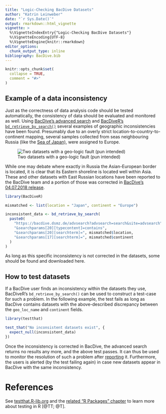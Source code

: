 ```yaml
---
title: "Logic-Checking BacDive Datasets"
author: "Katrin Leinweber"
date: "`r Sys.Date()`"
output: rmarkdown::html_vignette
vignette: >
  %\VignetteIndexEntry{"Logic-Checking BacDive Datasets"}
  %\VignetteEncoding{UTF-8}
  %\VignetteEngine{knitr::rmarkdown}
editor_options: 
  chunk_output_type: inline
bibliography: BacDive.bib
---
```


```r
knitr::opts_chunk$set(
  collapse = TRUE,
  comment = "#>"
)
```

## Example of a data inconsistency

Just as the correctness of data analysis code should be tested automatically, the
consistency of data should be evaluated and monitored as well. Using [BacDive's advanced search](https://bacdive.dsmz.de/AdvSearch)
and [BacDiveR's `bd_retrieve_by_search()`](https://tibhannover.github.io/BacDiveR/reference/bd_retrieve_by_search.html)
several examples of geographic inconsistencies have been found. Presumably due to
an overly strict location-to-country-to-continent mapping, several samples collected
from seas neighbouring Russia (like the [Sea of Japan)](https://bacdive.dsmz.de/advsearch?site=advsearch&searchparams[20][typecontent]=contains&searchparams[20][searchterm]=Sea+of+Japan&searchparams[17][searchterm]=Europe&advsearch=search),
were assigned to Europe.

![Two datasets with a geo-logic fault (pun intended)](BacDive-geo-logic-fault.png)

While one may debate where exactly in Russia the Asian-European border is located,
it is clear that its Eastern shoreline is located well within Asia. These and
other datasets with East Russian locations have been reported to the BacDive team
and a portion of those was corrected in [BacDive's 04.07.2018 release](https://bacdive.dsmz.de/news).

```r
library(BacDiveR)

mismatched <- list(location = "Japan", continent = "Europe")

inconsistent_data <- bd_retrieve_by_search(
  paste0(
    "https://bacdive.dsmz.de/advsearch?advsearch=search&site=advsearch",
    "&searchparams[20][typecontent]=contains",
    "&searchparams[20][searchterm]=", mismatched$location,
    "&searchparams[17][searchterm]=", mismatched$continent
  )
)
```

As long as this specific inconsistency is not corrected in the datasets,
some should be found and downloaded here.


## How to test datasets

If a BacDive user finds an inconsistency within the datasets they use, BacDiveR's
`bd_retrieve_by_search()` can be used to construct a test-case for such a problem.
In the following example, the test fails as long as BacDive contains datasets with
the above-described discrepancy between the `geo_loc_name` and `continent` fields.

```r
library(testthat)

test_that("No inconsistent datasets exist", {
  expect_null(inconsistent_data)
})
```

Once the inconsistency is corrected in BacDive, the advanced search returns no
results any more, and the above test passes. It can thus be used to monitor the
resolution of such a problem after [reporting](https://bacdive.dsmz.de/?site=contact)
it. Furthermore, the users is alerted (by the test failing again) in case new 
datasets appear in BacDive with the same inconsistency.

# References

See [testthat.R-lib.org](https://testthat.r-lib.org/) and the
[related "R Packages" chapter](http://r-pkgs.had.co.nz/tests.html) to learn
more about testing in R [@TT; @T].
